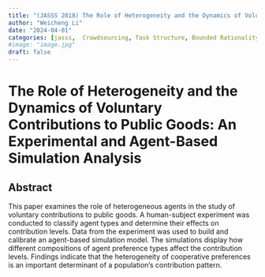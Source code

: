 ```yaml
---
title: "(JASSS 2018) The Role of Heterogeneity and the Dynamics of Voluntary Contributions to Public Goods: An Experimental and Agent-Based Simulation Analysis"
author: "Weicheng Li"
date: "2024-04-01"
categories: [jasss,  Crowdsourcing, Task Structure, Bounded Rationality, TCPE Framework, NK Model]
#image: "image.jpg"
draft: false
---
```


# The Role of Heterogeneity and the Dynamics of Voluntary Contributions to Public Goods: An Experimental and Agent-Based Simulation Analysis

## Abstract

This paper examines the role of heterogeneous agents in the study of voluntary contributions to public goods. A human-subject experiment was conducted to classify agent types and determine their effects on contribution levels. Data from the experiment was used to build and calibrate an agent-based simulation model. The simulations display how different compositions of agent preference types affect the contribution levels. Findings indicate that the heterogeneity of cooperative preferences is an important determinant of a population’s contribution pattern.